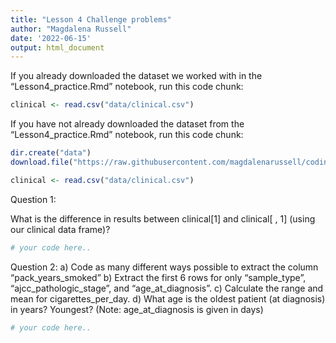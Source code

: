 ```yaml
---
title: "Lesson 4 Challenge problems"
author: "Magdalena Russell"
date: '2022-06-15'
output: html_document
---
```


If you already downloaded the dataset we worked with in the "Lesson4_practice.Rmd" notebook, run this code chunk:

```r
clinical <- read.csv("data/clinical.csv")      
```

If you have not already downloaded the dataset from the "Lesson4_practice.Rmd" notebook, run this code chunk:

```r
dir.create("data") 
download.file("https://raw.githubusercontent.com/magdalenarussell/coding_for_cancer/main/data/clinical.csv", "data/clinical.csv") # run me!

clinical <- read.csv("data/clinical.csv")      
```

Question 1: 

What is the difference in results between clinical[1] and clinical[ , 1] (using our clinical data frame)?

```r
# your code here..

```

Question 2:
a)	Code as many different ways possible to extract the column “pack_years_smoked”
b)	Extract the first 6 rows for only “sample_type”, “ajcc_pathologic_stage”, and “age_at_diagnosis”.
c)	Calculate the range and mean for cigarettes_per_day.
d)	What age is the oldest patient (at diagnosis) in years? Youngest? (Note: age_at_diagnosis is given in days)

```r
# your code here..

```
